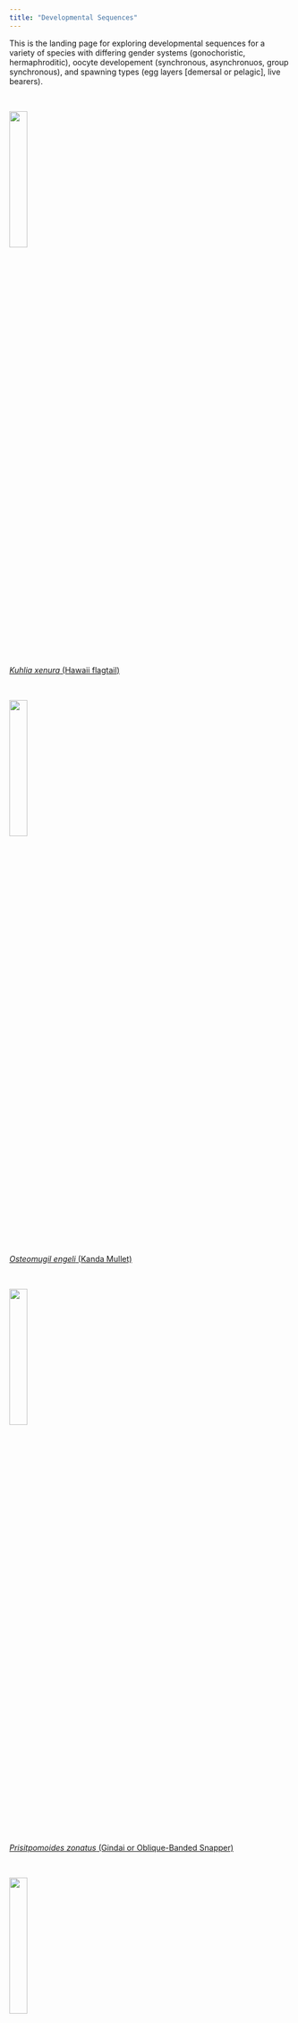 ```yaml
---
title: "Developmental Sequences"
---
```


This is the landing page for exploring developmental sequences for a variety of species with differing gender systems (gonochoristic, hermaphroditic), oocyte developement (synchronous, asynchronuos, group synchronous), and spawning types (egg layers [demersal or pelagic], live bearers). 


<br>

![](images/kuhlia.jpg){width=25%}  

[*Kuhlia xenura* (Hawaii flagtail)](https://drive.google.com/file/d/12jMayyP5BzFZ2_ug9O-kG8HBP1fShI7w/view?usp=sharing)

<br>

![](images/kanda.png){width=25%}  

[*Osteomugil engeli* (Kanda Mullet)](https://drive.google.com/file/d/1zSRCbOorGnbafEJ5Ni2J3mSl3HmqolJ5/view?usp=sharing)
 
 <br>
 

![](images/gindai.png){width=25%}  

[*Prisitpomoides zonatus* (Gindai or Oblique-Banded Snapper)](https://drive.google.com/file/d/1rRItrEOjCM74YvNRwSfHmjD3OQJOAmTQ/view?usp=sharing)

<br>

![](images/valo.png){width=25%}  

[*Variola louti* (Yellow-Edge Lyretail Grouper)](https://drive.google.com/file/d/1zSRCbOorGnbafEJ5Ni2J3mSl3HmqolJ5/view?usp=sharing)








